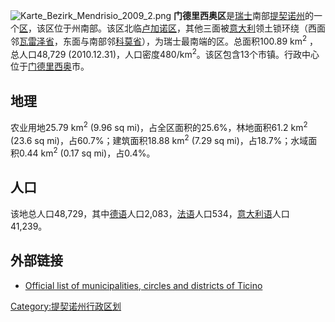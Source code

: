 [[File:Karte_Bezirk_Mendrisio_2009_2.png|right]]
'''门德里西奥区'''是[[瑞士|瑞士]]南部[[提契诺州|提契诺州]]的一个[[瑞士行政区划|区]]，该区位于州南部。该区北临[[卢加诺区|卢加诺区]]，其他三面被[[意大利|意大利]]领土锁环绕（西面邻[[瓦雷泽省|瓦雷泽省]]，东面与南部邻[[科莫省|科莫省]]），为瑞士最南端的区。总面积100.89 km<sup>2</sup> ，总人口48,729 (2010.12.31)，人口密度480/km<sup>2</sup>。该区包含13个市镇。行政中心位于[[门德里西奥|门德里西奥]]市。

== 地理 == 
农业用地25.79 km<sup>2</sup> (9.96 sq mi)，占全区面积的25.6%，林地面积61.2 km<sup>2</sup> (23.6 sq mi)，占60.7%；建筑面积18.88 km<sup>2</sup> (7.29 sq mi)，占18.7%；水域面积0.44 km<sup>2</sup> (0.17 sq mi)，占0.4%。

== 人口 ==
该地总人口48,729，其中[[德语|德语]]人口2,083，[[法语|法语]]人口534，[[意大利语|意大利语]]人口41,239。

==外部链接==
*[https://web.archive.org/web/20070328231339/http://www.ti.ch/CAN/argomenti/Legislaz/rleggi/rl/dati_rl/f/f2.htm Official list of municipalities, circles and districts of Ticino]

{{coord|45|52|N|8|59|E|type:adm2nd_region:CH|display=title}}

{{提契诺州区划}}

[[Category:提契诺州行政区划|Category:提契诺州行政区划]]